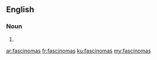 ==English==

===Noun===
{{head|en|plural}}

# {{plural of|fascinoma|lang=en}}

[[ar:fascinomas]]
[[fr:fascinomas]]
[[ku:fascinomas]]
[[my:fascinomas]]